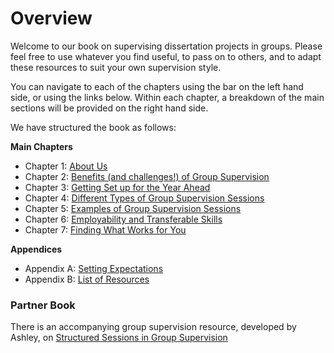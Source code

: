 # Overview {.unnumbered}

Welcome to our book on supervising dissertation projects in groups. Please feel free to use whatever you find useful, to pass on to others, and to adapt these resources to suit your own supervision style. 

You can navigate to each of the chapters using the bar on the left hand side, or using the links below. Within each chapter, a breakdown of the main sections will be provided on the right hand side. 

We have structured the book as follows:

**Main Chapters**

- Chapter 1: [About Us](#about_us)
- Chapter 2: [Benefits (and challenges!) of Group Supervision](#benefits)
- Chapter 3: [Getting Set up for the Year Ahead](#set_up)
- Chapter 4: [Different Types of Group Supervision Sessions](#supervision_types)
- Chapter 5: [Examples of Group Supervision Sessions](#supervision_examples)
- Chapter 6: [Employability and Transferable Skills](#employability)
- Chapter 7: [Finding What Works for You](#what_works)

**Appendices**

- Appendix A: [Setting Expectations](#appendix_a)
- Appendix B: [List of Resources](#appendix_b) 


### Partner Book

There is an accompanying group supervision resource, developed by Ashley, on [Structured Sessions in Group Supervision](https://ashleyerobertson.github.io/group_supervision/)
